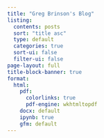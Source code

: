 ---
title: "Greg Brinson's Blog"
listing:
  contents: posts
  sort: "title asc"
  type: default
  categories: true
  sort-ui: false
  filter-ui: false
page-layout: full
title-block-banner: true
format: 
  html: 
    pdf:
      colorlinks: true
      pdf-engine: wkhtmltopdf
    docx: default
    ipynb: true
    gfm: default
---

